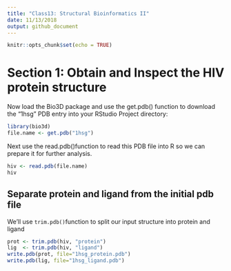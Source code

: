 ```yaml
---
title: "Class13: Structural Bioinformatics II"
date: 11/13/2018
output: github_document
---
```


```r
knitr::opts_chunk$set(echo = TRUE)
```

# Section 1: Obtain and Inspect the HIV protein structure
Now load the Bio3D package and use the get.pdb() function to download the "1hsg" PDB entry into your RStudio Project directory:
```r
library(bio3d)
file.name <- get.pdb("1hsg")
```

Next use the read.pdb()function to read this PDB file into R so we can prepare it for further analysis.
```r
hiv <- read.pdb(file.name)
hiv
```

## Separate protein and ligand from the initial pdb file
We'll use `trim.pdb()`function to split our input structure into protein and ligand 
```r
prot <- trim.pdb(hiv, "protein")
lig  <- trim.pdb(hiv, "ligand")
write.pdb(prot, file="1hsg_protein.pdb")
write.pdb(lig, file="1hsg_ligand.pdb")
```

